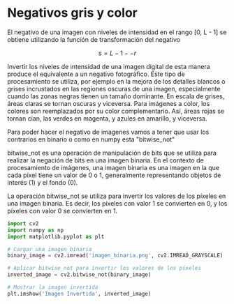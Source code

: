 # Negativos gris y color

El negativo de una imagen con niveles de intensidad en el rango [0, L - 1] se obtiene utilizando la 
función de transformación del negativo 

$$ s= L -1- -r$$

Invertir los niveles de intensidad de una imagen digital de esta manera produce el equivalente a un negativo fotográfico. Este tipo de procesamiento se utiliza, por 
ejemplo en la mejora de los detalles blancos o grises incrustados en las regiones oscuras de una imagen, especialmente cuando las zonas 
negras tienen un tamaño dominante. En escala de grises, áreas claras se tornan oscuras y viceversa. Para imágenes a color, los colores son 
reemplazados por su color complementario. Así, áreas rojas se tornan cian, las verdes en 
magenta, y azules en amarillo, y viceversa.

Para poder hacer el negativo de imagenes vamos a tener que usar los contrarios en binario o como en numpy esta "bitwise_not"

bitwise_not es una operación de manipulación de bits que se utiliza para realizar la negación de bits en una imagen binaria. En el contexto de procesamiento de imágenes, una imagen binaria es una imagen en la que cada píxel tiene un valor de 0 o 1, generalmente representando objetos de interés (1) y el fondo (0).

La operación bitwise_not se utiliza para invertir los valores de los píxeles en una imagen binaria. Es decir, los píxeles con valor 1 se convierten en 0, y los píxeles con valor 0 se convierten en 1.
```py
import cv2
import numpy as np
import matplotlib.pyplot as plt

# Cargar una imagen binaria
binary_image = cv2.imread('imagen_binaria.png', cv2.IMREAD_GRAYSCALE)

# Aplicar bitwise_not para invertir los valores de los píxeles
inverted_image = cv2.bitwise_not(binary_image)

# Mostrar la imagen invertida
plt.imshow('Imagen Invertida', inverted_image)

``` 